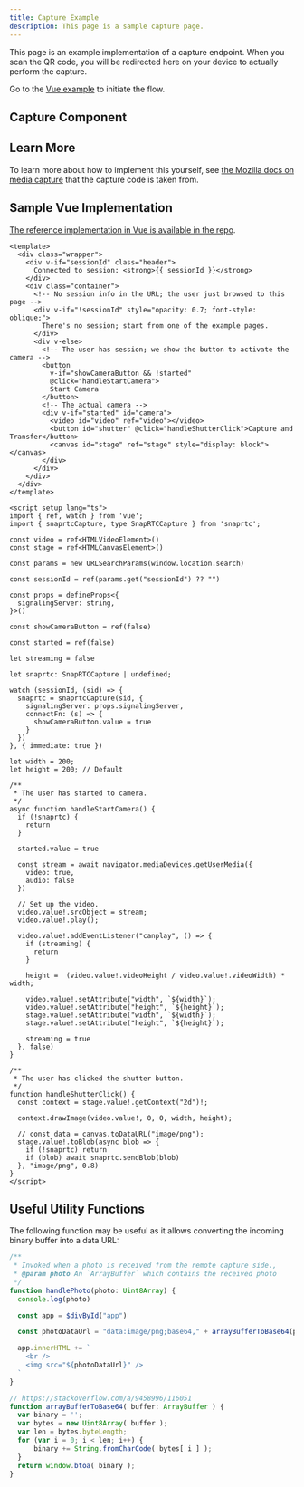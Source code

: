 ```yaml
---
title: Capture Example
description: This page is a sample capture page.
---
```



This page is an example implementation of a capture endpoint.  When you scan the QR code, you will be redirected here on your device to actually perform the capture.

Go to the [Vue example](/get-started/03-vue-example) to initiate the flow.

## Capture Component

<SnapRTCCapture
  signaling-server={SIGNALING_SERVER}
  client:only/>

## Learn More

To learn more about how to implement this yourself, see [the Mozilla docs on media capture](https://developer.mozilla.org/en-US/docs/Web/API/Media_Capture_and_Streams_API/Taking_still_photos) that the capture code is taken from.

## Sample Vue Implementation

[The reference implementation in Vue is available in the repo](https://github.com/CharlieDigital/snaprtc/blob/main/docs/src/components/vue/snaprtc-capture.vue).

```vue
<template>
  <div class="wrapper">
    <div v-if="sessionId" class="header">
      Connected to session: <strong>{{ sessionId }}</strong>
    </div>
    <div class="container">
      <!-- No session info in the URL; the user just browsed to this page -->
      <div v-if="!sessionId" style="opacity: 0.7; font-style: oblique;">
        There's no session; start from one of the example pages.
      </div>
      <div v-else>
        <!-- The user has session; we show the button to activate the camera -->
        <button
          v-if="showCameraButton && !started"
          @click="handleStartCamera">
          Start Camera
        </button>
        <!-- The actual camera -->
        <div v-if="started" id="camera">
          <video id="video" ref="video"></video>
          <button id="shutter" @click="handleShutterClick">Capture and Transfer</button>
          <canvas id="stage" ref="stage" style="display: block"></canvas>
        </div>
      </div>
    </div>
  </div>
</template>

<script setup lang="ts">
import { ref, watch } from 'vue';
import { snaprtcCapture, type SnapRTCCapture } from 'snaprtc';

const video = ref<HTMLVideoElement>()
const stage = ref<HTMLCanvasElement>()

const params = new URLSearchParams(window.location.search)

const sessionId = ref(params.get("sessionId") ?? "")

const props = defineProps<{
  signalingServer: string,
}>()

const showCameraButton = ref(false)

const started = ref(false)

let streaming = false

let snaprtc: SnapRTCCapture | undefined;

watch (sessionId, (sid) => {
  snaprtc = snaprtcCapture(sid, {
    signalingServer: props.signalingServer,
    connectFn: (s) => {
      showCameraButton.value = true
    }
  })
}, { immediate: true })

let width = 200;
let height = 200; // Default

/**
 * The user has started to camera.
 */
async function handleStartCamera() {
  if (!snaprtc) {
    return
  }

  started.value = true

  const stream = await navigator.mediaDevices.getUserMedia({
    video: true,
    audio: false
  })

  // Set up the video.
  video.value!.srcObject = stream;
  video.value!.play();

  video.value!.addEventListener("canplay", () => {
    if (streaming) {
      return
    }

    height =  (video.value!.videoHeight / video.value!.videoWidth) * width;

    video.value!.setAttribute("width", `${width}`);
    video.value!.setAttribute("height", `${height}`);
    stage.value!.setAttribute("width", `${width}`);
    stage.value!.setAttribute("height", `${height}`);

    streaming = true
  }, false)
}

/**
 * The user has clicked the shutter button.
 */
function handleShutterClick() {
  const context = stage.value!.getContext("2d")!;

  context.drawImage(video.value!, 0, 0, width, height);

  // const data = canvas.toDataURL("image/png");
  stage.value!.toBlob(async blob => {
    if (!snaprtc) return
    if (blob) await snaprtc.sendBlob(blob)
  }, "image/png", 0.8)
}
</script>
```

## Useful Utility Functions

The following function may be useful as it allows converting the incoming binary buffer into a data URL:

```ts
/**
 * Invoked when a photo is received from the remote capture side.,
 * @param photo An `ArrayBuffer` which contains the received photo
 */
function handlePhoto(photo: Uint8Array) {
  console.log(photo)

  const app = $divById("app")

  const photoDataUrl = "data:image/png;base64," + arrayBufferToBase64(photo)

  app.innerHTML += `
    <br />
    <img src="${photoDataUrl}" />
  `
}

// https://stackoverflow.com/a/9458996/116051
function arrayBufferToBase64( buffer: ArrayBuffer ) {
  var binary = '';
  var bytes = new Uint8Array( buffer );
  var len = bytes.byteLength;
  for (var i = 0; i < len; i++) {
      binary += String.fromCharCode( bytes[ i ] );
  }
  return window.btoa( binary );
}
```
